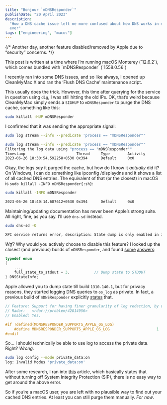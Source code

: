 ```yaml
---
title: "Bonjour `mDNSResponder`"
publishDate: "20 April 2023"
description:
  "How a DNS cache issue left me more confused about how DNS works in macOS than
  ever"
tags: ["engineering", "macos"]
---
```


{/* Another day, another feature disabled/removed by Apple due to “security” concerns. */}


<Callout type="note" title="Note">
  This post is written at a time where I’m running macOS Monterey (`12.6.2`),
  which comes bundled with `mDNSResponder` (`1558.0.56`)
</Callout>

I recently ran into some DNS issues, and so like always, I opened up CleanMyMac
X and ran the ‘Flush DNS Cache’ maintenance script.

This usually does the trick. However, this time after querying for the service
in question using `dig`, I was still hitting the old IPs. OK, that’s weird
because CleanMyMac simply sends a `SIGHUP` to `mDNSResponder` to purge the DNS
cache, something like this:

```sh
sudo killall -HUP mDNSResponder
```

I confirmed that it was sending the appropriate signal:

```sh
sudo log stream --info --predicate 'process == "mDNSResponder"'
```

```sh
sudo log stream --info --predicate 'process == "mDNSResponder"'
Filtering the log data using "process == "mDNSResponder""
Timestamp                       Thread     Type        Activity             PID    TTL
2023-06-26 18:30:54.592258+0530 0x394      Default     0x0                  194    0    mDNSResponder: [com.apple.mDNSResponder:Default] SIGHUP: Purge cache
```

Okay, the logs _say_ it purged the cache, but how do I know it _actually_ did
it? On Windows, I can do something like ipconfig /displaydns and it shows a list
of all cached DNS entries. The equivalent of that (or the closest) in macOS is
`sudo killall -INFO mDNSResponder{:sh}`:

```sh
sudo killall -INFO mDNSResponder
```

```sh
2023-06-26 18:40:14.687612+0530 0x394      Default     0x0                  194    0    mDNSResponder: [com.apple.mDNSResponder:Default] Sending SIGINFO to mDNSResponder daemon is deprecated. To trigger state dump, please use 'dns-sd -O', enter 'dns-sd -h' for more information
```

Maintaining/updating documentation has never been Apple’s strong suite. All
right, fine, as you say. I’ll use `dns-sd` instead.

```sh
sudo dns-sd -O

XPC service returns error, description: State dump is only enabled in internal builds
```

_Wtf?_ Why would you actively choose to disable this feature? I looked up the
closest (and previous) builds of `mDNSResponder`, and found
[some](https://github.com/apple-oss-distributions/mDNSResponder/blob/mDNSResponder-1310.140.1/mDNSMacOSX/xpc_services/xpc_client_log_utility.h#L37)
[answers](https://github.com/apple-oss-distributions/mDNSResponder/blob/mDNSResponder-1557.140.5.0.1/mDNSMacOSX/ApplePlatformFeatures.h#L114-L120):

```c
typedef enum
{
    ...,
    full_state_to_stdout = 3,           // Dump state to STDOUT
} DNSStateInfo;
```

Apple allowed you to dump state till build `1310.140.1`, but for privacy
reasons, they started logging DNS queries to `os_log` as private. In fact, a
previous build of `mDNSResponder` explicitly
[states](https://github.com/apple-oss-distributions/mDNSResponder/blob/mDNSResponder-1310.140.1/mDNSMacOSX/xpc_services/xpc_service_log_utility.c#L154)
that.

```c
// Feature: Support for having finer granularity of log redaction, by using os_log based-log routine.
// Radar:   <rdar://problem/42814956>
// Enabled: Yes.

#if !defined(MDNSRESPONDER_SUPPORTS_APPLE_OS_LOG)
    #define MDNSRESPONDER_SUPPORTS_APPLE_OS_LOG                     1
#endif
```

So... I should technically be able to use log to access the private data. Right?
_Wrong_.

```sh
sudo log config --mode private_data:on
log: Invalid Modes 'private_data:on'
```

After some research, I ran into
[this](https://saagarjha.com/blog/2019/09/29/making-os-log-public-on-macos-catalina)
article, which basically states that without turning off System Integrity
Protection (SIP), there is no easy way to get around the above error.

So if you’re a macOS user, you are left with no plausible way to find out your
cached DNS entries. At least you can still purge them manually. _For now_.
